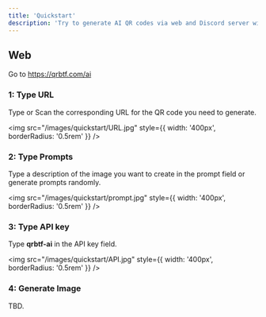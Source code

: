```yaml
---
title: 'Quickstart'
description: 'Try to generate AI QR codes via web and Discord server with a few simple steps'
---
```


## Web

Go to https://qrbtf.com/ai

### 1: Type URL

Type or Scan the corresponding URL for the QR code you need to generate.

<img src="/images/quickstart/URL.jpg" style={{ width: '400px', borderRadius: '0.5rem' }} />

### 2: Type Prompts

Type a description of the image you want to create in the prompt field or generate prompts randomly.

<img src="/images/quickstart/prompt.jpg" style={{ width: '400px', borderRadius: '0.5rem' }} />

### 3: Type API key

Type **qrbtf-ai** in the API key field. 

<img src="/images/quickstart/API.jpg" style={{ width: '400px', borderRadius: '0.5rem' }} />

### 4: Generate Image



TBD.
